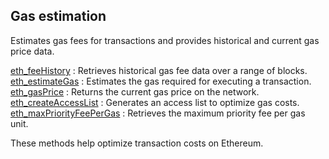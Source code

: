 
## Gas estimation

Estimates gas fees for transactions and provides historical and current gas price data.

[eth_feeHistory](/ethereum-api/gasestimation/eth_feeHistory) : Retrieves historical gas fee data over a range of blocks. \
[eth_estimateGas](/ethereum-api/gasestimation/eth_estimateGas) : Estimates the gas required for executing a transaction.  \
[eth_gasPrice](/ethereum-api/gasestimation/eth_gasPrice) : Returns the current gas price on the network.  \
[eth_createAccessList](/ethereum-api/gasestimation/eth_createAccessList) : Generates an access list to optimize gas costs.  \
[eth_maxPriorityFeePerGas](/ethereum-api/gasestimation/eth_maxPriorityFeePerGas) : Retrieves the maximum priority fee per gas unit.

These methods help optimize transaction costs on Ethereum.

<Space h={16} />
<GetStarted />